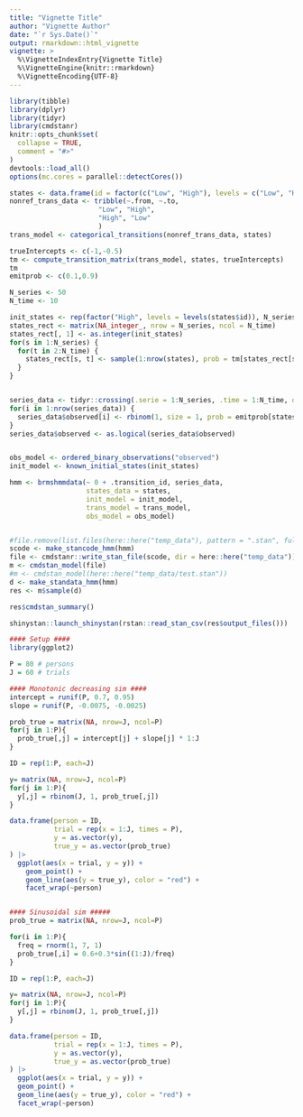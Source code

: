 ```yaml
---
title: "Vignette Title"
author: "Vignette Author"
date: "`r Sys.Date()`"
output: rmarkdown::html_vignette
vignette: >
  %\VignetteIndexEntry{Vignette Title}
  %\VignetteEngine{knitr::rmarkdown}
  %\VignetteEncoding{UTF-8}
---
```


```r
library(tibble)
library(dplyr)
library(tidyr)
library(cmdstanr)
knitr::opts_chunk$set(
  collapse = TRUE,
  comment = "#>"
)
devtools::load_all()
options(mc.cores = parallel::detectCores())
```


```r
states <- data.frame(id = factor(c("Low", "High"), levels = c("Low", "High")))
nonref_trans_data <- tribble(~.from, ~.to,
                      "Low", "High", 
                      "High", "Low"
                      )
trans_model <- categorical_transitions(nonref_trans_data, states)

trueIntercepts <- c(-1,-0.5)
tm <- compute_transition_matrix(trans_model, states, trueIntercepts)
tm
emitprob <- c(0.1,0.9)

N_series <- 50
N_time <- 10

init_states <- rep(factor("High", levels = levels(states$id)), N_series)
states_rect <- matrix(NA_integer_, nrow = N_series, ncol = N_time)
states_rect[, 1] <- as.integer(init_states)
for(s in 1:N_series) {
  for(t in 2:N_time) {
    states_rect[s, t] <- sample(1:nrow(states), prob = tm[states_rect[s, t- 1],], size = 1)
  }
}


series_data <- tidyr::crossing(.serie = 1:N_series, .time = 1:N_time, observed = NA)
for(i in 1:nrow(series_data)) {
  series_data$observed[i] <- rbinom(1, size = 1, prob = emitprob[states_rect[series_data$.serie[i],series_data$.time[i]]])
}
series_data$observed <- as.logical(series_data$observed)


obs_model <- ordered_binary_observations("observed")
init_model <- known_initial_states(init_states)        

hmm <- brmshmmdata(~ 0 + .transition_id, series_data,
                   states_data = states,
                   init_model = init_model,
                   trans_model = trans_model,
                   obs_model = obs_model)

```

```r
```


```r
#file.remove(list.files(here::here("temp_data"), pattern = ".stan", full.names = TRUE))
scode <- make_stancode_hmm(hmm)                   
file <- cmdstanr::write_stan_file(scode, dir = here::here("temp_data"))
m <- cmdstan_model(file)
#m <- cmdstan_model(here::here("temp_data/test.stan"))
d <- make_standata_hmm(hmm)
res <- m$sample(d)
```

```r
res$cmdstan_summary()
```
```r
shinystan::launch_shinystan(rstan::read_stan_csv(res$output_files()))
```


```r
#### Setup ####
library(ggplot2)

P = 80 # persons
J = 60 # trials

#### Monotonic decreasing sim ####
intercept = runif(P, 0.7, 0.95)
slope = runif(P, -0.0075, -0.0025)

prob_true = matrix(NA, nrow=J, ncol=P)
for(j in 1:P){
  prob_true[,j] = intercept[j] + slope[j] * 1:J
}

ID = rep(1:P, each=J)

y= matrix(NA, nrow=J, ncol=P)
for(j in 1:P){
  y[,j] = rbinom(J, 1, prob_true[,j])
}

data.frame(person = ID,
           trial = rep(x = 1:J, times = P),
           y = as.vector(y),
           true_y = as.vector(prob_true)
) |>
  ggplot(aes(x = trial, y = y)) +
    geom_point() +
    geom_line(aes(y = true_y), color = "red") +
    facet_wrap(~person)


#### Sinusoidal sim #####
prob_true = matrix(NA, nrow=J, ncol=P)

for(i in 1:P){
  freq = rnorm(1, 7, 1)
  prob_true[,i] = 0.6+0.3*sin((1:J)/freq)
}

ID = rep(1:P, each=J)

y= matrix(NA, nrow=J, ncol=P)
for(j in 1:P){
  y[,j] = rbinom(J, 1, prob_true[,j])
}

data.frame(person = ID,
           trial = rep(x = 1:J, times = P),
           y = as.vector(y),
           true_y = as.vector(prob_true)
) |>
  ggplot(aes(x = trial, y = y)) +
  geom_point() +
  geom_line(aes(y = true_y), color = "red") +
  facet_wrap(~person)
```


